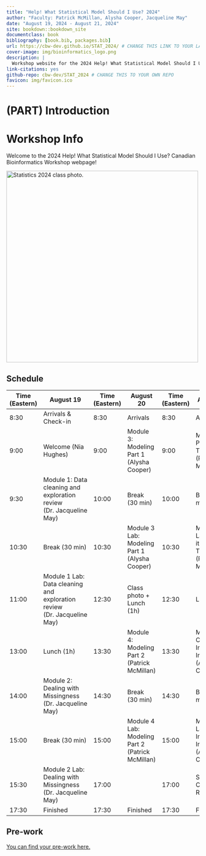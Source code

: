 ```yaml
--- 
title: "Help! What Statistical Model Should I Use? 2024"
author: "Faculty: Patrick McMillan, Alysha Cooper, Jacqueline May"
date: "August 19, 2024 - August 21, 2024"
site: bookdown::bookdown_site
documentclass: book
bibliography: [book.bib, packages.bib]
url: https://cbw-dev.github.io/STAT_2024/ # CHANGE THIS LINK TO YOUR LANDING PAGE LINK
cover-image: img/bioinformatics_logo.png
description: |
  Workshop website for the 2024 Help! What Statistical Model Should I Use? Canadian Bioinformatics Workshop
link-citations: yes
github-repo: cbw-dev/STAT_2024 # CHANGE THIS TO YOUR OWN REPO
favicon: img/favicon.ico
---
```


# (PART) Introduction {-}

# Workshop Info

Welcome to the 2024 Help! What Statistical Model Should I Use? Canadian Bioinformatics Workshop webpage!  

<img src="./img/STAT24_ClassPhoto.png" width="500" alt="Statistics 2024 class photo.">

## Schedule

| Time (Eastern) | August 19                                                               | Time (Eastern) | August 20                                        | Time (Eastern) | August 21                                                   |
|----------------|-------------------------------------------------------------------------|----------------|--------------------------------------------------|----------------|-------------------------------------------------------------|
| 8:30           | Arrivals & Check-in                                                     | 8:30           | Arrivals                                         | 8:30           | Arrivals                                                    |
| 9:00           | Welcome (Nia Hughes)                                                    | 9:00           | Module 3: Modeling Part 1 (Alysha Cooper)        | 9:00           | Module 5: Putting it all Together (Patrick McMillan)        |
| 9:30           | Module 1: Data cleaning and exploration review (Dr. Jacqueline May)     | 10:00          | Break (30 min)                                   | 10:00          | Break (30 min)                                              |
| 10:30          | Break (30 min)                                                          | 10:30          | Module 3 Lab: Modeling Part 1 (Alysha Cooper)    | 10:30          | Module 5 Lab: Putting it all Together (Patrick McMillan)    |
| 11:00          | Module 1 Lab: Data cleaning and exploration review (Dr. Jacqueline May) | 12:30          | Class photo + Lunch (1h)                         | 12:30          | Lunch (1h)                                                  |
| 13:00          | Lunch (1h)                                                              | 13:30          | Module 4: Modeling Part 2 (Patrick McMillan)     | 13:30          | Module 6: Causal Inference Introduction (Alysha Cooper)     |
| 14:00          | Module 2: Dealing with Missingness (Dr. Jacqueline May)                 | 14:30          | Break (30 min)                                   | 14:30          | Break (30 min)                                              |
| 15:00          | Break (30 min)                                                          | 15:00          | Module 4 Lab: Modeling Part 2 (Patrick McMillan) | 15:00          | Module 6 Lab: Causal Inference Introduction (Alysha Cooper) |
| 15:30          | Module 2 Lab: Dealing with Missingness (Dr. Jacqueline May)             | 17:00          |                                                  | 17:00          | Survey & Closing Remarks                                    |
| 17:30          | Finished                                                                | 17:30          | Finished                                         | 17:30          | Finished                                                    |

## Pre-work

[You can find your pre-work here.](https://docs.google.com/forms/d/e/1FAIpQLSefIeQogMeS6e1E4K9zklDwdXH4unIaj5vwvUlnTQgxswc1cQ/viewform)
